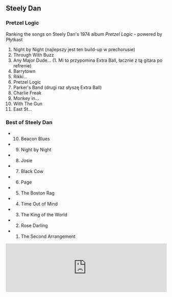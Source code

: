 ## Steely Dan

### Pretzel Logic

Ranking the songs on Steely Dan's 1974 album *Pretzel Logic* - powered by Płytkast

1. Night by Night (najlepszy jest ten build-up w prechorusie)
2. Through With Buzz
3. Any Major Dude... (1. Mi to przypomina Extra Ball, łacznie z tą gitara po refrenie)
4. Barrytown
5. Rikki...
6. Pretzel Logic
7. Parker's Band (drugi raz słyszę Extra Ball)
8. Charlie Freak
9. Monkey in...
10. With The Gun
11. East St...

### Best of Steely Dan

- 10. Beacon Blues
- 9. Night by Night
- 8. Josie
- 7. Black Cow
- 6. Page
- 5. The Boston Rag
- 4. Time Out of Mind
- 3. The King of the World
- 2. Rose Darling
- 1. The Second Arrangement

<iframe src="https://open.spotify.com/embed/playlist/7IJNyc3lvSfamltD77zcZR?utm_source=generator&theme=0" width="100%" height="152" frameBorder="0" allowfullscreen="" allow="autoplay; clipboard-write; encrypted-media; fullscreen; picture-in-picture" loading="lazy"></iframe>